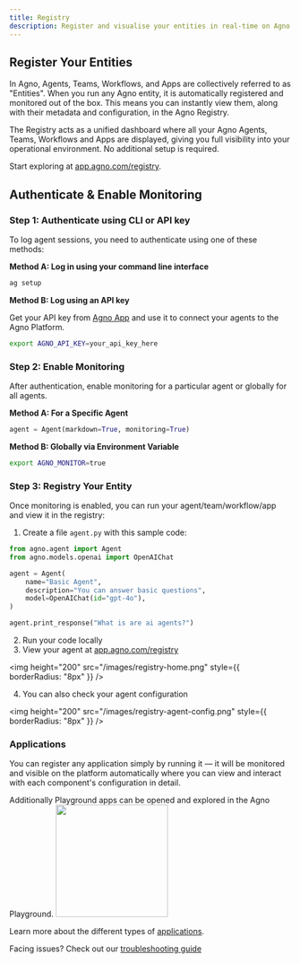 ```yaml
---
title: Registry
description: Register and visualise your entities in real-time on Agno Platform.
---
```


## Register Your Entities

In Agno, Agents, Teams, Workflows, and Apps are collectively referred to as "Entities".
When you run any Agno entity, it is automatically registered and monitored out of the box. This means you can instantly view them, along with their metadata and configuration, in the Agno Registry.

The Registry acts as a unified dashboard where all your Agno Agents, Teams, Workflows and Apps are displayed, giving you full visibility into your operational environment. No additional setup is required.



Start exploring at [app.agno.com/registry](https://app.agno.com/registry).

## Authenticate & Enable Monitoring

### Step 1: Authenticate using CLI or API key

To log agent sessions, you need to authenticate using one of these methods:

**Method A: Log in using your command line interface**
```bash
ag setup
```

**Method B: Log using an API key**

Get your API key from [Agno App](https://app.agno.com/settings) and use it to connect your agents to the Agno Platform.

```bash
export AGNO_API_KEY=your_api_key_here
```

### Step 2: Enable Monitoring

After authentication, enable monitoring for a particular agent or globally for all agents.

**Method A: For a Specific Agent**
```python
agent = Agent(markdown=True, monitoring=True)
```

**Method B: Globally via Environment Variable**
```bash
export AGNO_MONITOR=true
```

### Step 3: Registry Your Entity

Once monitoring is enabled, you can run your agent/team/workflow/app and view it in the registry:

1. Create a file `agent.py` with this sample code:

```python 
from agno.agent import Agent
from agno.models.openai import OpenAIChat

agent = Agent(
    name="Basic Agent",
    description="You can answer basic questions",
    model=OpenAIChat(id="gpt-4o"),
)

agent.print_response("What is are ai agents?")
```

2. Run your code locally
3. View your agent at [app.agno.com/registry](https://app.agno.com/registry)

<img height="200" src="/images/registry-home.png" style={{ borderRadius: "8px" }} />

4. You can also check your agent configuration

<img height="200" src="/images/registry-agent-config.png" style={{ borderRadius: "8px" }} />

### Applications
You can register any application simply by running it — it will be monitored and visible on the platform automatically where you can view and interact with each component's configuration in detail.

<Note>
Additionally Playground apps can be opened and explored in the Agno Playground.
</Note>
<img height="200" src="/images/registry-app-component.png" style={{ borderRadius: "8px" }} />

Learn more about the different types of [applications](/applications/playground/introduction).

<Info>Facing issues? Check out our [troubleshooting guide](/faq/cli-auth)</Info>

